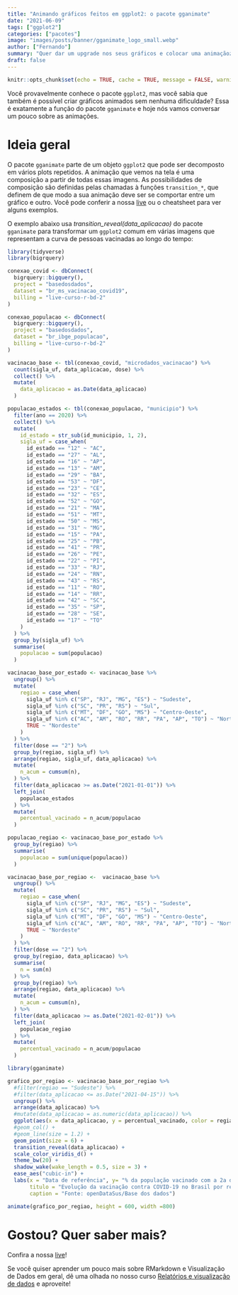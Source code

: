 ```yaml
---
title: "Animando gráficos feitos em ggplot2: o pacote gganimate"
date: "2021-06-09"
tags: ["ggplot2"]
categories: ["pacotes"]
image: "images/posts/banner/gganimate_logo_small.webp"
author: ["Fernando"]
summary: "Quer dar um upgrade nos seus gráficos e colocar uma animaçãozinha? Use o pacote gganimate!"
draft: false
---
```


```r
knitr::opts_chunk$set(echo = TRUE, cache = TRUE, message = FALSE, warning = FALSE)
```

Você provavelmente conhece o pacote `ggplot2`, mas você sabia que também é possível criar gráficos animados sem nenhuma dificuldade? Essa é exatamente a função do pacote `gganimate` e hoje nós vamos conversar um pouco sobre as animações.

# Ideia geral

O pacote `gganimate` parte de um objeto `ggplot2` que pode ser decomposto em vários plots repetidos. A animação que vemos na tela é uma composição a partir de todas essas imagens. As possibilidades de composição são definidas pelas chamadas à funções `transition_*`, que definem de que modo a sua animação deve ser se comportar entre um gráfico e outro. Você pode conferir a nossa [live](https://www.youtube.com/watch?v=LXZhvWE2ne8&t=890s) ou o cheatsheet para ver alguns exemplos.

O exemplo abaixo usa _transition_reveal(data_aplicacao)_ do pacote `gganimate` para transformar um `ggplot2` comum em várias imagens que representam a curva de pessoas vacinadas ao longo do tempo:

```r
library(tidyverse)
library(bigrquery)

conexao_covid <- dbConnect(
  bigrquery::bigquery(),
  project = "basedosdados",
  dataset = "br_ms_vacinacao_covid19",
  billing = "live-curso-r-bd-2"
)

conexao_populacao <- dbConnect(
  bigrquery::bigquery(),
  project = "basedosdados",
  dataset = "br_ibge_populacao",
  billing = "live-curso-r-bd-2"
)

vacinacao_base <- tbl(conexao_covid, "microdados_vacinacao") %>%
  count(sigla_uf, data_aplicacao, dose) %>%
  collect() %>%
  mutate(
    data_aplicacao = as.Date(data_aplicacao)
  )

populacao_estados <- tbl(conexao_populacao, "municipio") %>%
  filter(ano == 2020) %>%
  collect() %>%
  mutate(
    id_estado = str_sub(id_municipio, 1, 2),
    sigla_uf = case_when(
      id_estado == "12" ~ "AC",
      id_estado == "27" ~ "AL",
      id_estado == "16" ~ "AP",
      id_estado == "13" ~ "AM",
      id_estado == "29" ~ "BA",
      id_estado == "53" ~ "DF",
      id_estado == "23" ~ "CE",
      id_estado == "32" ~ "ES",
      id_estado == "52" ~ "GO",
      id_estado == "21" ~ "MA",
      id_estado == "51" ~ "MT",
      id_estado == "50" ~ "MS",
      id_estado == "31" ~ "MG",
      id_estado == "15" ~ "PA",
      id_estado == "25" ~ "PB",
      id_estado == "41" ~ "PR",
      id_estado == "26" ~ "PE",
      id_estado == "22" ~ "PI",
      id_estado == "33" ~ "RJ",
      id_estado == "24" ~ "RN",
      id_estado == "43" ~ "RS",
      id_estado == "11" ~ "RO",
      id_estado == "14" ~ "RR",
      id_estado == "42" ~ "SC",
      id_estado == "35" ~ "SP",
      id_estado == "28" ~ "SE",
      id_estado == "17" ~ "TO"
    )
  ) %>%
  group_by(sigla_uf) %>%
  summarise(
    populacao = sum(populacao)
  )

vacinacao_base_por_estado <- vacinacao_base %>%
  ungroup() %>%
  mutate(
    regiao = case_when(
      sigla_uf %in% c("SP", "RJ", "MG", "ES") ~ "Sudeste",
      sigla_uf %in% c("SC", "PR", "RS") ~ "Sul",
      sigla_uf %in% c("MT", "DF", "GO", "MS") ~ "Centro-Oeste",
      sigla_uf %in% c("AC", "AM", "RO", "RR", "PA", "AP", "TO") ~ "Norte",
      TRUE ~ "Nordeste"
    )
  ) %>%
  filter(dose == "2") %>%
  group_by(regiao, sigla_uf) %>%
  arrange(regiao, sigla_uf, data_aplicacao) %>%
  mutate(
    n_acum = cumsum(n),
  ) %>%
  filter(data_aplicacao >= as.Date("2021-01-01")) %>%
  left_join(
    populacao_estados
  ) %>%
  mutate(
    percentual_vacinado = n_acum/populacao
  )

populacao_regiao <- vacinacao_base_por_estado %>%
  group_by(regiao) %>%
  summarise(
    populacao = sum(unique(populacao))
  )

vacinacao_base_por_regiao <-  vacinacao_base %>%
  ungroup() %>%
  mutate(
    regiao = case_when(
      sigla_uf %in% c("SP", "RJ", "MG", "ES") ~ "Sudeste",
      sigla_uf %in% c("SC", "PR", "RS") ~ "Sul",
      sigla_uf %in% c("MT", "DF", "GO", "MS") ~ "Centro-Oeste",
      sigla_uf %in% c("AC", "AM", "RO", "RR", "PA", "AP", "TO") ~ "Norte",
      TRUE ~ "Nordeste"
    )
  ) %>%
  filter(dose == "2") %>%
  group_by(regiao, data_aplicacao) %>%
  summarise(
    n = sum(n)
  ) %>%
  group_by(regiao) %>%
  arrange(regiao, data_aplicacao) %>%
  mutate(
    n_acum = cumsum(n),
  ) %>%
  filter(data_aplicacao >= as.Date("2021-02-01")) %>%
  left_join(
    populacao_regiao
  ) %>%
  mutate(
    percentual_vacinado = n_acum/populacao
  )

library(gganimate)

grafico_por_regiao <- vacinacao_base_por_regiao %>%
  #filter(regiao == "Sudeste") %>%
  #filter(data_aplicacao <= as.Date("2021-04-15")) %>%
  ungroup() %>%
  arrange(data_aplicacao) %>%
  #mutate(data_aplicacao = as.numeric(data_aplicacao)) %>%
  ggplot(aes(x = data_aplicacao, y = percentual_vacinado, color = regiao)) +
  #geom_col() +
  #geom_line(size = 1.2) +
  geom_point(size = 6) +
  transition_reveal(data_aplicacao) +
  scale_color_viridis_d() +
  theme_bw(20) +
  shadow_wake(wake_length = 0.5, size = 3) +
  ease_aes("cubic-in") +
  labs(x = "Data de referência", y= "% da população vacinado com a 2a dose",
       titulo = "Evolução da vacinação contra COVID-19 no Brasil por região",
       caption = "Fonte: openDataSus/Base dos dados")

animate(grafico_por_regiao, height = 600, width =800)

```


# Gostou? Quer saber mais?

Confira a nossa [live](https://www.youtube.com/watch?v=LXZhvWE2ne8&t=890s)!

Se você quiser aprender um pouco mais sobre RMarkdown e Visualização de Dados em geral, dê uma olhada no nosso curso [Relatórios e visualização de dados](https://curso-r.com/cursos/visualizacao/) e aproveite!
